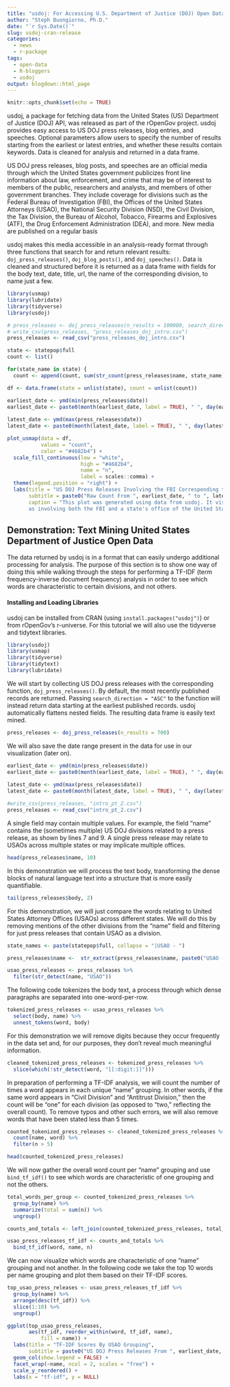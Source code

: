 ```yaml
---
title: "usdoj: For Accessing U.S. Department of Justice (DOJ) Open Data "
author: "Steph Buongiorno, Ph.D."
date: "`r Sys.Date()`"
slug: usdoj-cran-release
categories:
  - news
  - r-package
tags:
  - open-data
  - R-bloggers
  - usdoj
output: blogdown::html_page
---
```


```r
knitr::opts_chunk$set(echo = TRUE)
```

usdoj, a package for fetching data from the United States (US) Department of Justice (DOJ) API, was released as part of the rOpenGov project. usdoj provides easy access to US DOJ press releases, blog entries, and speeches. Optional parameters allow users to specify the number of results starting from the earliest or latest entries, and whether these results contain keywords. Data is cleaned for analysis and returned in a data frame.

US DOJ press releases, blog posts, and speeches are an official media through which the United States government publicizes front line information about law, enforcement, and crime that may be of interest to members of the public, researchers and analysts, and members of other government branches. They include coverage for divisions such as the Federal Bureau of Investigation (FBI), the Offices of the United States Attorneys (USAO), the National Security Division (NSD), the Civil Division, the Tax Division, the Bureau of Alcohol, Tobacco, Firearms and Explosives (ATF), the Drug Enforcement Administration (DEA), and more. New media are published on a regular basis 

usdoj makes this media accessible in an analysis-ready format through three functions that search for and return relevant results: `doj_press_releases()`, `doj_blog_posts()`, and `doj_speeches()`. Data is cleaned and structured before it is returned as a data frame with fields for the body text, date, title, url, the name of the corresponding division, to name just a few.

```r
library(usmap)
library(lubridate)
library(tidyverse)
library(usdoj)

# press_releases <- doj_press_releases(n_results = 100000, search_direction = "DESC")
# write_csv(press_releases, "press_releases_doj_intro.csv")
press_releases <- read_csv("press_releases_doj_intro.csv")

state <- statepop$full
count <- list()

for(state_name in state) {
  count <- append(count, sum(str_count(press_releases$name, state_name))) }

df <- data.frame(state = unlist(state), count = unlist(count))

earliest_date <- ymd(min(press_releases$date))
earliest_date <- paste0(month(earliest_date, label = TRUE), " ", day(earliest_date), ", ", year(earliest_date))
  
latest_date <- ymd(max(press_releases$date))
latest_date <- paste0(month(latest_date, label = TRUE), " ", day(latest_date), ", ", year(latest_date))

plot_usmap(data = df, 
           values = "count", 
           color = "#4682b4") + 
  scale_fill_continuous(low = "white", 
                        high = "#4682b4", 
                        name = "n", 
                        label = scales::comma) + 
  theme(legend.position = "right") +
  labs(title = "US DOJ Press Releases Involving the FBI Corresponding to State", 
       subtitle = paste0("Raw Count From ", earliest_date, " to ", latest_date), 
       caption = "This plot was generated using data from usdoj. It visualizes the raw count of press releases that are tagged 
       as involving both the FBI and a state's office of the United States Attorney.")  
```

## Demonstration: Text Mining United States Department of Justice Open Data
The data returned by usdoj is in a format that can easily undergo additional processing for analysis. The purpose of this section is to show one way of doing this while walking through the steps for performing a TF-IDF (term frequency-inverse document frequency) analysis in order to see which words are characteristic to certain divisions, and not others. 

#### Installing and Loading Libraries
usdoj can be installed from CRAN (using `install.packages("usdoj")`) or from rOpenGov's r-universe. For this tutorial we will also use the tidyverse and tidytext libraries. 

```r
library(usdoj)
library(usmap)
library(tidyverse)
library(tidytext)
library(lubridate)
```

We will start by collecting US DOJ press releases with the corresponding function, `doj_press_releases()`. By default, the most recently published records are returned. Passing `search_direction = "ASC"` to the function will instead return data starting at the earliest published records. usdoj automatically flattens nested fields. The resulting data frame is easily text mined.

```r
press_releases <- doj_press_releases(n_results = 700)
```

We will also save the date range present in the data for use in our visualization (later on).

```r
earliest_date <- ymd(min(press_releases$date))
earliest_date <- paste0(month(earliest_date, label = TRUE), " ", day(earliest_date), ", ", year(earliest_date))
  
latest_date <- ymd(max(press_releases$date))
latest_date <- paste0(month(latest_date, label = TRUE), " ", day(latest_date), ", ", year(latest_date))
```

```r
#write_csv(press_releases, "intro_pt_2.csv")
press_releases <- read_csv("intro_pt_2.csv")
```

A single field may contain multiple values. For example, the field "name" contains the (sometimes multiple) US DOJ divisions related to a press release, as shown by lines 7 and 9. A single press release may relate to USAOs across multiple states or may implicate multiple offices.

```r
head(press_releases$name, 10)
```

In this demonstration we will process the text body, transforming the dense blocks of natural language text into a structure that is more easily quantifiable. 

```r
tail(press_releases$body, 2)
```
For this demonstration, we will just compare the words relating to United States Attorney Offices (USAOs) across different states. We will do this by removing mentions of the other divisions from the "name" field and filtering for just press releases that contain USAO as a division.

```r
state_names <- paste(statepop$full, collapse = "|USAO - ")

press_releases$name <-  str_extract(press_releases$name, paste0("USAO - ", state_names))

usao_press_releases <- press_releases %>%
  filter(str_detect(name, "USAO"))
```

The following code tokenizes the body text, a process through which dense paragraphs are separated into one-word-per-row.

```r
tokenized_press_releases <- usao_press_releases %>%
  select(body, name) %>%
  unnest_tokens(word, body)
```

For this demonstration we will remove digits because they occur frequently in the data set and, for our purposes, they don't reveal much meaningful information.

```r
cleaned_tokenized_press_releases <- tokenized_press_releases %>%
  slice(which(!str_detect(word, "[[:digit:]]")))
```

In preparation of performing a TF-IDF analysis, we will count the number of times a word appears in each unique "name" grouping. In other words, if the same word appears in "Civil Division" and "Antitrust Division," then the count will be "one" for each division (as opposed to "two," reflecting the overall count). To remove typos and other such errors, we will also remove words that have been stated less than 5 times. 

```r
counted_tokenized_press_releases <- cleaned_tokenized_press_releases %>%
  count(name, word) %>%
  filter(n > 5)
```

```r
head(counted_tokenized_press_releases)
```

We will now gather the overall word count per "name" grouping and use `bind_tf_idf()` to see which words are characteristic of one grouping and not the others. 

```r
total_words_per_group <- counted_tokenized_press_releases %>% 
  group_by(name) %>% 
  summarize(total = sum(n)) %>%
  ungroup()

counts_and_totals <- left_join(counted_tokenized_press_releases, total_words_per_group)

usao_press_releases_tf_idf <- counts_and_totals %>%
  bind_tf_idf(word, name, n)
```

We can now visualize which words are characteristic of one "name" grouping and not another. In the following code we take the top 10 words per name grouping and plot them based on their TF-IDF scores.

```r
top_usao_press_releases <- usao_press_releases_tf_idf %>%
  group_by(name) %>%
  arrange(desc(tf_idf)) %>%
  slice(1:10) %>%
  ungroup() 

ggplot(top_usao_press_releases,
       aes(tf_idf, reorder_within(word, tf_idf, name),
           fill = name)) +
  labs(title = "TF-IDF Scores By USAO Grouping",
       subtitle = paste0("US DOJ Press Releases From ", earliest_date, " to ", latest_date)) + 
  geom_col(show.legend = FALSE) +
  facet_wrap(~name, ncol = 2, scales = "free") +
  scale_y_reordered() + 
  labs(x = "tf-idf", y = NULL)
```


